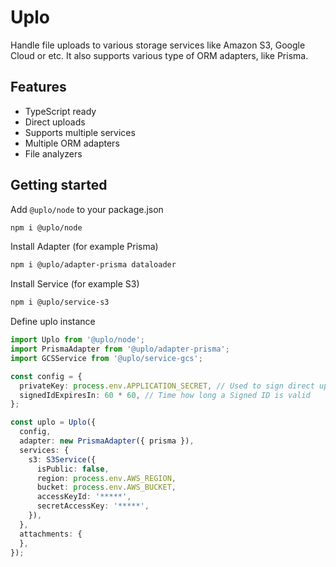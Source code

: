 # Uplo

Handle file uploads to various storage services like Amazon S3, Google Cloud
or etc. It also supports various type of ORM adapters, like Prisma.

## Features

* TypeScript ready
* Direct uploads
* Supports multiple services
* Multiple ORM adapters
* File analyzers

## Getting started

Add `@uplo/node` to your package.json

```sh npm2yarn
npm i @uplo/node
```

Install Adapter (for example Prisma)

```sh npm2yarn
npm i @uplo/adapter-prisma dataloader
```

Install Service (for example S3)

```sh npm2yarn
npm i @uplo/service-s3
```

Define uplo instance

```ts
import Uplo from '@uplo/node';
import PrismaAdapter from '@uplo/adapter-prisma';
import GCSService from '@uplo/service-gcs';

const config = {
  privateKey: process.env.APPLICATION_SECRET, // Used to sign direct upload keys
  signedIdExpiresIn: 60 * 60, // Time how long a Signed ID is valid
};

const uplo = Uplo({
  config,
  adapter: new PrismaAdapter({ prisma }),
  services: {
    s3: S3Service({
      isPublic: false,
      region: process.env.AWS_REGION,
      bucket: process.env.AWS_BUCKET,
      accessKeyId: '*****',
      secretAccessKey: '*****',
    }),
  },
  attachments: {
  },
});
```
